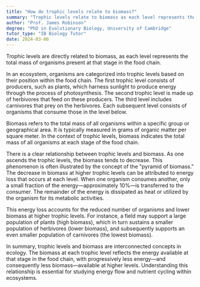 ```yaml
---
title: "How do trophic levels relate to biomass?"
summary: "Trophic levels relate to biomass as each level represents the total mass of organisms at that stage of the food chain."
author: "Prof. James Robinson"
degree: "PhD in Evolutionary Biology, University of Cambridge"
tutor_type: "IB Biology Tutor"
date: 2024-03-06
---
```


Trophic levels are directly related to biomass, as each level represents the total mass of organisms present at that stage in the food chain.

In an ecosystem, organisms are categorized into trophic levels based on their position within the food chain. The first trophic level consists of producers, such as plants, which harness sunlight to produce energy through the process of photosynthesis. The second trophic level is made up of herbivores that feed on these producers. The third level includes carnivores that prey on the herbivores. Each subsequent level consists of organisms that consume those in the level below.

Biomass refers to the total mass of all organisms within a specific group or geographical area. It is typically measured in grams of organic matter per square meter. In the context of trophic levels, biomass indicates the total mass of all organisms at each stage of the food chain.

There is a clear relationship between trophic levels and biomass. As one ascends the trophic levels, the biomass tends to decrease. This phenomenon is often illustrated by the concept of the "pyramid of biomass." The decrease in biomass at higher trophic levels can be attributed to energy loss that occurs at each level. When one organism consumes another, only a small fraction of the energy—approximately $10\%$—is transferred to the consumer. The remainder of the energy is dissipated as heat or utilized by the organism for its metabolic activities.

This energy loss accounts for the reduced number of organisms and lower biomass at higher trophic levels. For instance, a field may support a large population of plants (high biomass), which in turn sustains a smaller population of herbivores (lower biomass), and subsequently supports an even smaller population of carnivores (the lowest biomass).

In summary, trophic levels and biomass are interconnected concepts in ecology. The biomass at each trophic level reflects the energy available at that stage in the food chain, with progressively less energy—and consequently less biomass—available at higher levels. Understanding this relationship is essential for studying energy flow and nutrient cycling within ecosystems.
    